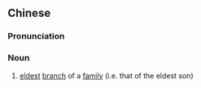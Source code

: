 {{also|长房}}
==Chinese==
{{zh-forms|s=长房}}

===Pronunciation===
{{zh-pron
|m=zhǎngfáng
|c=zoeng2 fong4
|mn=qz,xm:tióng-pâng/zz:tiáng-pâng
|cat=noun
}}

===Noun===
{{zh-noun}}

# [[eldest]] [[branch]] of a [[family]] (i.e. that of the eldest son)